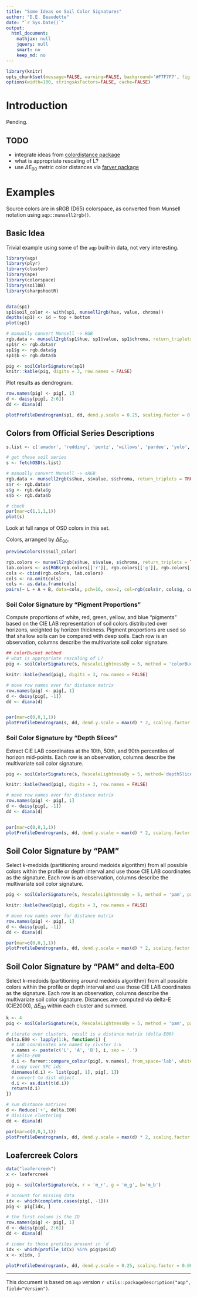 ```yaml
---
title: "Some Ideas on Soil Color Signatures"
author: "D.E. Beaudette"
date: "`r Sys.Date()`"
output:
  html_document:
    mathjax: null
    jquery: null
    smart: no
    keep_md: no
---
```


```r
library(knitr)
opts_chunk$set(message=FALSE, warning=FALSE, background='#F7F7F7', fig.retina=2, dev='png', tidy=FALSE, verbose=FALSE, cache = FALSE)
options(width=100, stringsAsFactors=FALSE, cache=FALSE)
```


# Introduction
Pending.

## TODO

 * integrate ideas from [colordistance package](https://cran.r-project.org/web/packages/colordistance/vignettes/colordistance-introduction.html)
 * what is appropriate rescaling of L?
 * use $\Delta E_{00}$ metric color distances via [farver package](https://github.com/thomasp85/farver)

# Examples
Source colors are in sRGB (D65) colorspace, as converted from Munsell notation using `aqp::munsell2rgb()`.

## Basic Idea
Trivial example using some of the `aqp` built-in data, not very interesting.
```r
library(aqp)
library(plyr)
library(cluster)
library(ape)
library(colorspace)
library(soilDB)
library(sharpshootR)


data(sp1)
sp1$soil_color <- with(sp1, munsell2rgb(hue, value, chroma))
depths(sp1) <- id ~ top + bottom
plot(sp1)

# manually convert Munsell -> RGB
rgb.data <- munsell2rgb(sp1$hue, sp1$value, sp1$chroma, return_triplets = TRUE)
sp1$r <- rgb.data$r
sp1$g <- rgb.data$g
sp1$b <- rgb.data$b

pig <- soilColorSignature(sp1)
knitr::kable(pig, digits = 3, row.names = FALSE)
```

Plot results as dendrogram.
```r
row.names(pig) <- pig[, 1]
d <- daisy(pig[, 2:6])
dd <- diana(d)

plotProfileDendrogram(sp1, dd, dend.y.scale = 0.25, scaling.factor = 0.001, y.offset = 0.02, width=0.15)
```



## Colors from Official Series Descriptions

```r
s.list <- c('amador', 'redding', 'pentz', 'willows', 'pardee', 'yolo', 'hanford', 'cecil', 'sycamore', 'KLAMATH', 'MOGLIA', 'vleck', 'drummer', 'CANEYHEAD', 'musick', 'sierra', 'HAYNER', 'zook', 'argonaut', 'PALAU')

# get these soil series
s <- fetchOSD(s.list)

# manually convert Munsell -> sRGB
rgb.data <- munsell2rgb(s$hue, s$value, s$chroma, return_triplets = TRUE)
s$r <- rgb.data$r
s$g <- rgb.data$g
s$b <- rgb.data$b

# check
par(mar=c(1,1,1,1))
plot(s)
```


Look at full range of OSD colors in this set.

Colors, arranged by $\Delta E_{00}$.
```r
previewColors(s$soil_color)
```

```r
rgb.colors <- munsell2rgb(s$hue, s$value, s$chroma, return_triplets = TRUE)
lab.colors <- as(RGB(rgb.colors[['r']], rgb.colors[['g']], rgb.colors[['b']]), 'LAB')@coords
cols <- cbind(rgb.colors, lab.colors)
cols <- na.omit(cols)
cols <- as.data.frame(cols)
pairs(~ L + A + B, data=cols, pch=16, cex=2, col=rgb(cols$r, cols$g, cols$b))
```

### Soil Color Signature by "Pigment Proportions"
Compute proportions of white, red, green, yellow, and blue "pigments" based on the CIE LAB representation of soil colors distributed over horizons, weighted by horizon thickness. Pigment proportions are used so that shallow soils can be compared with deep soils. Each row is an observation, columns describe the multivariate soil color signature. 

```r

## colorBucket method
# what is appropriate rescaling of L?
pig <- soilColorSignature(s, RescaleLightnessBy = 5, method = 'colorBucket')

knitr::kable(head(pig), digits = 3, row.names = FALSE)

# move row names over for distance matrix
row.names(pig) <- pig[, 1]
d <- daisy(pig[, -1])
dd <- diana(d)


par(mar=c(0,0,1,1))
plotProfileDendrogram(s, dd, dend.y.scale = max(d) * 2, scaling.factor = max(d) / max(s), y.offset = max(d) / 10, width=0.25, cex.names=0.45)
```


### Soil Color Signature by "Depth Slices"
Extract CIE LAB coordinates at the 10th, 50th, and 90th percentiles of horizon mid-points. Each row is an observation, columns describe the multivariate soil color signature.
```r
pig <- soilColorSignature(s, RescaleLightnessBy = 5, method='depthSlices')

knitr::kable(head(pig), digits = 3, row.names = FALSE)

# move row names over for distance matrix
row.names(pig) <- pig[, 1]
d <- daisy(pig[, -1])
dd <- diana(d)


par(mar=c(0,0,1,1))
plotProfileDendrogram(s, dd, dend.y.scale = max(d) * 2, scaling.factor = 0.25, y.offset = 6, width=0.25, cex.names=0.45)
```



## Soil Color Signature by "PAM"
Select *k*-medoids (partitioning around medoids algorithm) from all possible colors within the profile or depth interval and use those CIE LAB coordinates as the signature. Each row is an observation, columns describe the multivariate soil color signature.
```r
pig <- soilColorSignature(s, RescaleLightnessBy = 5, method = 'pam', pam.k = 3)

knitr::kable(head(pig), digits = 3, row.names = FALSE)

# move row names over for distance matrix
row.names(pig) <- pig[, 1]
d <- daisy(pig[, -1])
dd <- diana(d)

par(mar=c(0,0,1,1))
plotProfileDendrogram(s, dd, dend.y.scale = max(d) * 2, scaling.factor = 0.25, y.offset = 6, width=0.25, cex.names=0.45)
```


## Soil Color Signature by "PAM" and delta-E00
Select *k*-medoids (partitioning around medoids algorithm) from all possible colors within the profile or depth interval and use those CIE LAB coordinates as the signature. Each row is an observation, columns describe the multivariate soil color signature. Distances are computed via delta-E (CIE2000), $\Delta E_{00}$ within each cluster and summed.
```r
k <- 4
pig <- soilColorSignature(s, RescaleLightnessBy = 5, method = 'pam', pam.k = k)

# iterate over clusters, result is a distance matrix (delta-E00)
delta.E00 <- lapply(1:k, function(i) {
  # LAB coordinates are named by cluster 1:k
  v.names <- paste(c('L', 'A', 'B'), i, sep = '.')
  # delta-E00
  d.i <- farver::compare_colour(pig[, v.names], from_space='lab', white_from = 'D65', method='cie2000')
  # copy over SPC ids
  dimnames(d.i) <- list(pig[, 1], pig[, 1])
  # convert to dist object
  d.i <- as.dist(t(d.i))
  return(d.i)
})

# sum distance matrices
d <- Reduce('+', delta.E00)
# divisive clustering
dd <- diana(d)

par(mar=c(0,0,1,1))
plotProfileDendrogram(s, dd, dend.y.scale = max(d) * 2, scaling.factor = 0.45, y.offset = 6, width=0.25, cex.names=0.45)
```

## Loafercreek Colors

```r
data("loafercreek")
x <- loafercreek

pig <- soilColorSignature(x, r = 'm_r', g = 'm_g', b='m_b')

# account for missing data
idx <- which(complete.cases(pig[, -1]))
pig <- pig[idx, ]

# the first column is the ID
row.names(pig) <- pig[, 1]
d <- daisy(pig[, 2:6])
dd <- diana(d)

# index to those profiles present in `d`
idx <- which(profile_id(x) %in% pig$peiid)
x <- x[idx, ]

plotProfileDendrogram(x, dd, dend.y.scale = 0.25, scaling.factor = 0.001, y.offset = 0.01, width=0.15)
```




----------------------------
This document is based on `aqp` version `r utils::packageDescription("aqp", field="Version")`.

